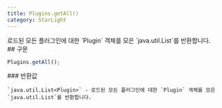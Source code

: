 ```yaml
---
title: Plugins.getAll()
category: StarLight
---
```


<Section>
  로드된 모든 플러그인에 대한 `Plugin` 객체를 모은 `java.util.List`를 반환합니다.
</Section>
<Section>
  ## 구문

  ~~~js
  Plugins.getAll();
  ~~~

  <Section>
    ### 반환값

    `java.util.List<Plugin>` - 로드된 모든 플러그인에 대한 `Plugin` 객체를 모은 `java.util.List`를 반환합니다.
  </Section>
</Section>